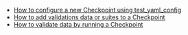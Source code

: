 
* [How to configure a new Checkpoint using test_yaml_config](../../../../guides/validation/checkpoints/how_to_configure_a_new_checkpoint_using_test_yaml_config.md)
* [How to add validations data or suites to a Checkpoint](../../../../guides/validation/checkpoints/how_to_add_validations_data_or_suites_to_a_checkpoint.md)
* [How to validate data by running a Checkpoint](../../../../guides/validation/checkpoints/how_to_create_a_new_checkpoint.md)